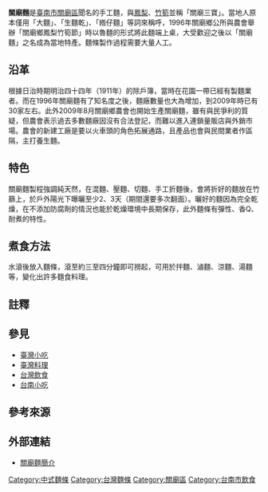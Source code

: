 {{Refimprove|time=2022-01-07T10:05:47+00:00}}
{{Min-nan|
 | title     = 關廟麵
 | picture   = 
 | caption   = 
 | choan-han = 大麵
 | han-lo    = 
 | choan-lo  = Tōa-mī
 }}
'''關廟麵'''是[[臺南市|臺南市]][[關廟區|關廟區]]聞名的手工麵，與[[鳳梨|鳳梨]]、[[竹筍|竹筍]]並稱「關廟三寶」{{r|濃}}。當地人原本僅用「大麵」、「生麵乾」、「綹仔麵」等詞來稱呼，1996年關廟鄉公所與農會舉辦「關廟鄉鳳梨竹筍節」時以魯麵的形式將此麵端上桌，大受歡迎之後以「關廟麵」之名成為當地特產{{r|濃}}。麵條製作過程需要大量人工{{r|濃}}。

== 沿革 ==
根據日治時期明治四十四年（1911年）的除戶簿，當時在花園一帶已經有製麵業者{{r|濃}}。而在1996年關廟麵有了知名度之後，麵廠數量也大為增加，到2009年時已有30家左右{{NoteTag|關廟製麵廠的增加是發生在關廟藤業沒落後，有不少業者便是從藤業轉行過來{{r|濃}}。}}{{r|濃}}。此外2009年8月關廟鄉農會也開始生產關廟麵，雖有與民爭利的質疑，但農會表示過去多數麵廠因沒有合法登記，而難以進入連鎖量販店與外銷市場{{r|濃}}。農會的新建工廠是要以火車頭的角色拓展通路，且產品也會與民間業者作區隔，主打養生麵{{r|濃}}。

== 特色 ==
關廟麵製程強調純天然，在混麵、壓麵、切麵、手工折麵後，會將折好的麵放在竹篩上，於戶外陽光下曝曬至少2、3天（期間還要多次翻面）{{r|濃}}。曬好的麵因為完全乾燥，在不添加防腐劑的情況也能於乾燥環境中長期保存，此外麵條有彈性、香Q、耐煮的特性{{r|濃}}。

== 煮食方法 ==
水滾後放入麵條，滾至約三至四分鐘即可撈起，可用於拌麵、滷麵、涼麵、湯麵等，變化出許多麵食料理。

== 註釋 ==
{{NoteFoot}}

==參見==
* [[臺灣小吃|臺灣小吃]]
* [[臺灣料理|臺灣料理]]
* [[台灣飲食|台灣飲食]]
* [[台南小吃|台南小吃]]

== 參考來源 ==
{{Reflist|refs=
<ref name="濃">{{cite book|author=盧明教、李僊錦、張順泰、吳國平、王蕙羚、郭梅霞、邱致嘉、周舜瑾、蘇峯楠、施威宇、許耿肇、林盟淦、陳世霖、簡辰全 |title=《濃濃關廟情 戀戀香洋風》 |publisher=臺南縣關廟鄉公所 |isbn= 978-986-02-4718-3  |date=2010-11 |pages=頁50、51}}</ref>
}}

== 外部連結 ==
* [https://web.archive.org/web/20160531141003/http://www.guanmiao.gov.tw/?menu=visit_details&notice_id=35&kind=gogo4 關廟麵簡介] {{zh-tw icon}}

[[Category:中式麵條|Category:中式麵條]]
[[Category:台灣麵條|Category:台灣麵條]]
[[Category:關廟區|Category:關廟區]]
[[Category:台南市飲食|Category:台南市飲食]]